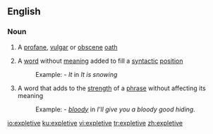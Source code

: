 ==English==
{{wikipedia}}

===Noun===
{{en-noun}}

#A [[profane]], [[vulgar]] or [[obscene]] [[oath]]
#{{linguistics}} A [[word]] without [[meaning]] added to fill a [[syntactic]] [[position]]
#:Example: - ''It'' in ''It is snowing''
#{{linguistics}} A word that adds to the [[strength]] of a [[phrase]] without affecting its meaning
#:Example: - ''[[bloody]]'' in ''I'll give you a bloody good hiding.''

{{rfe}}

[[io:expletive]]
[[ku:expletive]]
[[vi:expletive]]
[[tr:expletive]]
[[zh:expletive]]